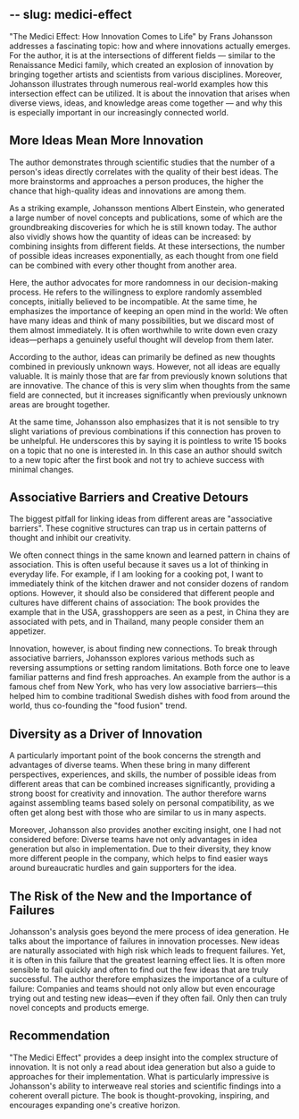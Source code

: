 --
slug: medici-effect
--

"The Medici Effect: How Innovation Comes to Life" by Frans Johansson addresses a fascinating topic: how and where innovations actually emerges. For the author, it is at the intersections of different fields — similar to the Renaissance Medici family, which created an explosion of innovation by bringing together artists and scientists from various disciplines. Moreover, Johansson illustrates through numerous real-world examples how this intersection effect can be utilized. It is about the innovation that arises when diverse views, ideas, and knowledge areas come together — and why this is especially important in our increasingly connected world.

## More Ideas Mean More Innovation
The author demonstrates through scientific studies that the number of a person's ideas directly correlates with the quality of their best ideas. The more brainstorms and approaches a person produces, the higher the chance that high-quality ideas and innovations are among them.

As a striking example, Johansson mentions Albert Einstein, who generated a large number of novel concepts and publications, some of which are the groundbreaking discoveries for which he is still known today. The author also vividly shows how the quantity of ideas can be increased: by combining insights from different fields. At these intersections, the number of possible ideas increases exponentially, as each thought from one field can be combined with every other thought from another area.

Here, the author advocates for more randomness in our decision-making process. He refers to the willingness to explore randomly assembled concepts, initially believed to be incompatible. At the same time, he emphasizes the importance of keeping an open mind in the world: We often have many ideas and think of many possibilities, but we discard most of them almost immediately. It is often worthwhile to write down even crazy ideas—perhaps a genuinely useful thought will develop from them later.

According to the author, ideas can primarily be defined as new thoughts combined in previously unknown ways. However, not all ideas are equally valuable. It is mainly those that are far from previously known solutions that are innovative. The chance of this is very slim when thoughts from the same field are connected, but it increases significantly when previously unknown areas are brought together.

At the same time, Johansson also emphasizes that it is not sensible to try slight variations of previous combinations if this connection has proven to be unhelpful. He underscores this by saying it is pointless to write 15 books on a topic that no one is interested in. In this case an author should switch to a new topic after the first book and not try to achieve success with minimal changes.

## Associative Barriers and Creative Detours
The biggest pitfall for linking ideas from different areas are "associative barriers". These cognitive structures can trap us in certain patterns of thought and inhibit our creativity.

We often connect things in the same known and learned pattern in chains of association. This is often useful because it saves us a lot of thinking in everyday life. For example, if I am looking for a cooking pot, I want to immediately think of the kitchen drawer and not consider dozens of random options. However, it should also be considered that different people and cultures have different chains of association: The book provides the example that in the USA, grasshoppers are seen as a pest, in China they are associated with pets, and in Thailand, many people consider them an appetizer.

Innovation, however, is about finding new connections. To break through associative barriers, Johansson explores various methods such as reversing assumptions or setting random limitations. Both force one to leave familiar patterns and find fresh approaches. An example from the author is a famous chef from New York, who has very low associative barriers—this helped him to combine traditional Swedish dishes with food from around the world, thus co-founding the "food fusion" trend.

## Diversity as a Driver of Innovation
A particularly important point of the book concerns the strength and advantages of diverse teams. When these bring in many different perspectives, experiences, and skills, the number of possible ideas from different areas that can be combined increases significantly, providing a strong boost for creativity and innovation. The author therefore warns against assembling teams based solely on personal compatibility, as we often get along best with those who are similar to us in many aspects.

Moreover, Johansson also provides another exciting insight, one I had not considered before: Diverse teams have not only advantages in idea generation but also in implementation. Due to their diversity, they know more different people in the company, which helps to find easier ways around bureaucratic hurdles and gain supporters for the idea.

## The Risk of the New and the Importance of Failures
Johansson's analysis goes beyond the mere process of idea generation. He talks about the importance of failures in innovation processes. New ideas are naturally associated with high risk which leads to frequent failures. Yet, it is often in this failure that the greatest learning effect lies. It is often more sensible to fail quickly and often to find out the few ideas that are truly successful. The author therefore emphasizes the importance of a culture of failure: Companies and teams should not only allow but even encourage trying out and testing new ideas—even if they often fail. Only then can truly novel concepts and products emerge.

## Recommendation
"The Medici Effect" provides a deep insight into the complex structure of innovation. It is not only a read about idea generation but also a guide to approaches for their implementation. What is particularly impressive is Johansson's ability to interweave real stories and scientific findings into a coherent overall picture. The book is thought-provoking, inspiring, and encourages expanding one's creative horizon.
